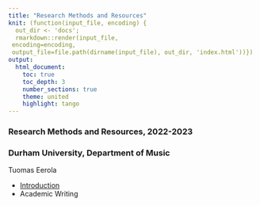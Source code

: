 ```yaml
---
title: "Research Methods and Resources"
knit: (function(input_file, encoding) {
  out_dir <- 'docs';
  rmarkdown::render(input_file,
 encoding=encoding,
 output_file=file.path(dirname(input_file), out_dir, 'index.html'))})
output:
  html_document:
    toc: true
    toc_depth: 3
    number_sections: true
    theme: united
    highlight: tango
---
```


### Research Methods and Resources, 2022-2023
### Durham University, Department of Music

Tuomas Eerola

* [Introduction](session1.html)
* Academic Writing

